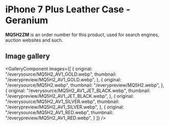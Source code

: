 
# iPhone 7 Plus Leather Case - Geranium

<Callout type='info' emoji='👉🏻'>**MQ5H2ZM** is an order number for this product, used for search engines, auction websites and such.</Callout>

## Image gallery

<GalleryComponent
    images={[
      {
        original: "/everysource/MQ5H2_AV1_GOLD.webp",
        thumbnail: "/everypreview/MQ5H2_AV1_GOLD.webp",
      },
      {
        original: "/everysource/MQ5H2.webp",
        thumbnail: "/everypreview/MQ5H2.webp",
      },
      {
        original: "/everysource/MQ5H2_AV1_JET_BLACK.webp",
        thumbnail: "/everypreview/MQ5H2_AV1_JET_BLACK.webp",
      },
      {
        original: "/everysource/MQ5H2_AV1_SILVER.webp",
        thumbnail: "/everypreview/MQ5H2_AV1_SILVER.webp",
      },
      {
        original: "/everysource/MQ5H2_AV1_RED.webp",
        thumbnail: "/everypreview/MQ5H2_AV1_RED.webp",
      }
    ]}
  />

